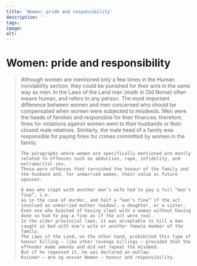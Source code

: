 ```yaml
---
title: 'Women: pride and responsibility'
description: ''
tags:
image: 
alt: 
---
```



# Women: pride and responsibility

<Blockquote
    quote='“If a woman has a husband, he takes over his wife’s claim.”'
    footer='Human Inviolability section, chapter 30' />

<Spacer height={40}/>

<Container stil="initial side">
    Although women are mentioned only a few times in the Human inviolability section, they could be punished for their acts in the same way as men. 
    In the Laws of the Land man (maðr in Old Norse) often means human, and refers to any person. 
    The most important difference between women and men concerned who should be compensated when women were subjected to misdeeds. 
    Men were the heads of families and responsible for their finances; therefore, fines for violations against women went to their husbands or their closest male relatives. 
    Similarly, the male head of a family was responsible for paying fines for crimes committed by women in the family. 
    
    The paragraphs where women are specifically mentioned are mostly related to offences such as abduction, rape, infidelity, and extramarital sex. 
    These were offences that tarnished the honour of the family and the husband and, for unmarried women, their value as future spouses. 
    
    A man who slept with another man’s wife had to pay a full “man’s fine”, i.e. 
    as in the case of murder, and half a “man’s fine” if the act involved an unmarried mother (widow), a daughter, or a sister. 
    Even one who boasted of having slept with a woman without having done so had to pay a fine as if the act were real. 
    In the older provincial laws, it was acceptable to kill a man caught in bed with one’s wife or another female member of the family. 
    The Laws of the Land, on the other hand, prohibited this type of honour killing – like other revenge killings – provided that the offender made amends and did not repeat the misdeed. 
    But if he repeated it, he was declared an outlaw. 
    Kvinner – ære og ansvar Women – honour and responsibility.
</Container>

<Figure
    image="/images/section-buttons/Arvetall 1.jpg"
    title="The role of women and their pride is described in the Human Inviolability section - here from Codex Hardebergianus"
    alt="Manuckript illustration with the representation of a wedding"
    href= ""
>
</Figure>